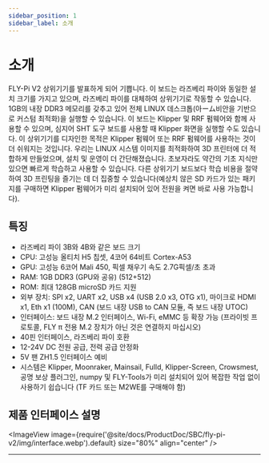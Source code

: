 ```yaml
---
sidebar_position: 1
sidebar_label: 소개
---
```


# 소개

FLY-Pi V2 상위기기를 발표하게 되어 기쁩니다. 이 보드는 라즈베리 파이와 동일한 설치 크기를 가지고 있으며, 라즈베리 파이를 대체하여 상위기기로 작동할 수 있습니다. 1GB의 내장 DDR3 메모리를 갖추고 있어 전체 LINUX 데스크톱(아ーム비안을 기반으로 커스텀 최적화)을 실행할 수 있습니다. 이 보드는 Klipper 및 RRF 펌웨어와 함께 사용할 수 있으며, 심지어 SHT 도구 보드를 사용할 때 Klipper 화면을 실행할 수도 있습니다.
이 상위기기를 디자인한 목적은 Klipper 펌웨어 또는 RRF 펌웨어를 사용하는 것이 더 쉬워지는 것입니다. 우리는 LINUX 시스템 이미지를 최적화하여 3D 프린터에 더 적합하게 만들었으며, 설치 및 운영이 더 간단해졌습니다. 초보자라도 약간의 기초 지식만 있으면 빠르게 학습하고 사용할 수 있습니다. 다른 상위기기 보드보다 학습 비용을 절약하여 3D 프린팅을 즐기는 데 더 집중할 수 있습니다(예상치 않은 SD 카드가 있는 패키지를 구매하면 Klipper 펌웨어가 미리 설치되어 있어 전원을 켜면 바로 사용 가능합니다).

## 특징

* 라즈베리 파이 3B와 4B와 같은 보드 크기
* CPU: 고성능 올티치 H5 칩셋, 4코어 64비트 Cortex-A53
* GPU: 고성능 6코어 Mali 450, 픽셀 채우기 속도 2.7G픽셀/초 초과
* RAM: 1GB DDR3 (GPU와 공유) (512+512)
* ROM: 최대 128GB microSD 카드 지원
* 외부 장치: SPI x2, UART x2, USB x4 (USB 2.0 x3, OTG x1), 마이크로 HDMI x1, Eth x1 (100M), CAN (보드 내장 USB to CAN 모듈, 즉 보드 내장 UTOC)
* 인터페이스: 보드 내장 M.2 인터페이스, Wi-Fi, eMMC 등 확장 가능 (프라이빗 프로토콜, FLY π 전용 M.2 장치가 아닌 것은 연결하지 마십시오)
* 40핀 인터페이스, 라즈베리 파이 호환
* 12-24V DC 전원 공급, 전력 공급 안정화
* 5V 팬 ZH1.5 인터페이스 예비
* 시스템은 Klipper, Moonraker, Mainsail, Fulld, Klipper-Screen, Crowsmest, 공명 보상 플러그인, numpy 및 FLY-Tools가 미리 설치되어 있어 복잡한 작업 없이 사용하기 쉽습니다 (TF 카드 또는 M2WE를 구매해야 함)

## 제품 인터페이스 설명

<ImageView image={require('@site/docs/ProductDoc/SBC/fly-pi-v2/img/interface.webp').default} size="80%" align="center" />

----